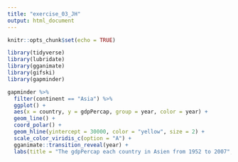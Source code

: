 ```yaml
---
title: "exercise_03_JH"
output: html_document
---
```


```r
knitr::opts_chunk$set(echo = TRUE)

library(tidyverse)
library(lubridate)
library(gganimate)
library(gifski)
library(gapminder)

gapminder %>% 
  filter(continent == "Asia") %>%
  ggplot() +
  aes(x = country, y = gdpPercap, group = year, color = year) +
  geom_line() + 
  coord_polar() +
  geom_hline(yintercept = 30000, color = "yellow", size = 2) +
  scale_color_viridis_c(option = "A") +
  gganimate::transition_reveal(year) +
  labs(title = "The gdpPercap each country in Asien from 1952 to 2007", x = "country", y = "gdpPercap")
```
